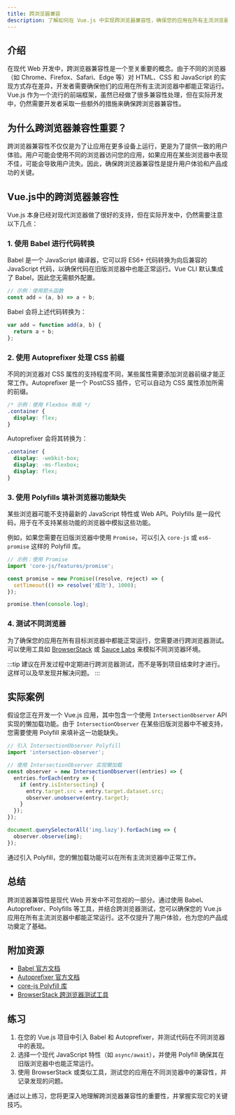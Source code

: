 ```yaml
---
title: 跨浏览器兼容
description: 了解如何在 Vue.js 中实现跨浏览器兼容性，确保您的应用在所有主流浏览器中都能正常运行。
---
```


## 介绍

在现代 Web 开发中，跨浏览器兼容性是一个至关重要的概念。由于不同的浏览器（如 Chrome、Firefox、Safari、Edge 等）对 HTML、CSS 和 JavaScript 的实现方式存在差异，开发者需要确保他们的应用在所有主流浏览器中都能正常运行。Vue.js 作为一个流行的前端框架，虽然已经做了很多兼容性处理，但在实际开发中，仍然需要开发者采取一些额外的措施来确保跨浏览器兼容性。

## 为什么跨浏览器兼容性重要？

跨浏览器兼容性不仅仅是为了让应用在更多设备上运行，更是为了提供一致的用户体验。用户可能会使用不同的浏览器访问您的应用，如果应用在某些浏览器中表现不佳，可能会导致用户流失。因此，确保跨浏览器兼容性是提升用户体验和产品成功的关键。

## Vue.js中的跨浏览器兼容性

Vue.js 本身已经对现代浏览器做了很好的支持，但在实际开发中，仍然需要注意以下几点：

### 1. 使用 Babel 进行代码转换

Babel 是一个 JavaScript 编译器，它可以将 ES6+ 代码转换为向后兼容的 JavaScript 代码，以确保代码在旧版浏览器中也能正常运行。Vue CLI 默认集成了 Babel，因此您无需额外配置。

```javascript
// 示例：使用箭头函数
const add = (a, b) => a + b;
```

Babel 会将上述代码转换为：

```javascript
var add = function add(a, b) {
  return a + b;
};
```

### 2. 使用 Autoprefixer 处理 CSS 前缀

不同的浏览器对 CSS 属性的支持程度不同，某些属性需要添加浏览器前缀才能正常工作。Autoprefixer 是一个 PostCSS 插件，它可以自动为 CSS 属性添加所需的前缀。

```css
/* 示例：使用 Flexbox 布局 */
.container {
  display: flex;
}
```

Autoprefixer 会将其转换为：

```css
.container {
  display: -webkit-box;
  display: -ms-flexbox;
  display: flex;
}
```

### 3. 使用 Polyfills 填补浏览器功能缺失

某些浏览器可能不支持最新的 JavaScript 特性或 Web API。Polyfills 是一段代码，用于在不支持某些功能的浏览器中模拟这些功能。

例如，如果您需要在旧版浏览器中使用 `Promise`，可以引入 `core-js` 或 `es6-promise` 这样的 Polyfill 库。

```javascript
// 示例：使用 Promise
import 'core-js/features/promise';

const promise = new Promise((resolve, reject) => {
  setTimeout(() => resolve('成功'), 1000);
});

promise.then(console.log);
```

### 4. 测试不同浏览器

为了确保您的应用在所有目标浏览器中都能正常运行，您需要进行跨浏览器测试。可以使用工具如 [BrowserStack](https://www.browserstack.com/) 或 [Sauce Labs](https://saucelabs.com/) 来模拟不同浏览器环境。

:::tip
建议在开发过程中定期进行跨浏览器测试，而不是等到项目结束时才进行。这样可以及早发现并解决问题。
:::

## 实际案例

假设您正在开发一个 Vue.js 应用，其中包含一个使用 `IntersectionObserver` API 实现的懒加载功能。由于 `IntersectionObserver` 在某些旧版浏览器中不被支持，您需要使用 Polyfill 来填补这一功能缺失。

```javascript
// 引入 IntersectionObserver Polyfill
import 'intersection-observer';

// 使用 IntersectionObserver 实现懒加载
const observer = new IntersectionObserver((entries) => {
  entries.forEach(entry => {
    if (entry.isIntersecting) {
      entry.target.src = entry.target.dataset.src;
      observer.unobserve(entry.target);
    }
  });
});

document.querySelectorAll('img.lazy').forEach(img => {
  observer.observe(img);
});
```

通过引入 Polyfill，您的懒加载功能可以在所有主流浏览器中正常工作。

## 总结

跨浏览器兼容性是现代 Web 开发中不可忽视的一部分。通过使用 Babel、Autoprefixer、Polyfills 等工具，并结合跨浏览器测试，您可以确保您的 Vue.js 应用在所有主流浏览器中都能正常运行。这不仅提升了用户体验，也为您的产品成功奠定了基础。

## 附加资源

- [Babel 官方文档](https://babeljs.io/docs/)
- [Autoprefixer 官方文档](https://github.com/postcss/autoprefixer)
- [core-js Polyfill 库](https://github.com/zloirock/core-js)
- [BrowserStack 跨浏览器测试工具](https://www.browserstack.com/)

## 练习

1. 在您的 Vue.js 项目中引入 Babel 和 Autoprefixer，并测试代码在不同浏览器中的表现。
2. 选择一个现代 JavaScript 特性（如 `async/await`），并使用 Polyfill 确保其在旧版浏览器中也能正常运行。
3. 使用 BrowserStack 或类似工具，测试您的应用在不同浏览器中的兼容性，并记录发现的问题。

通过以上练习，您将更深入地理解跨浏览器兼容性的重要性，并掌握实现它的关键技巧。